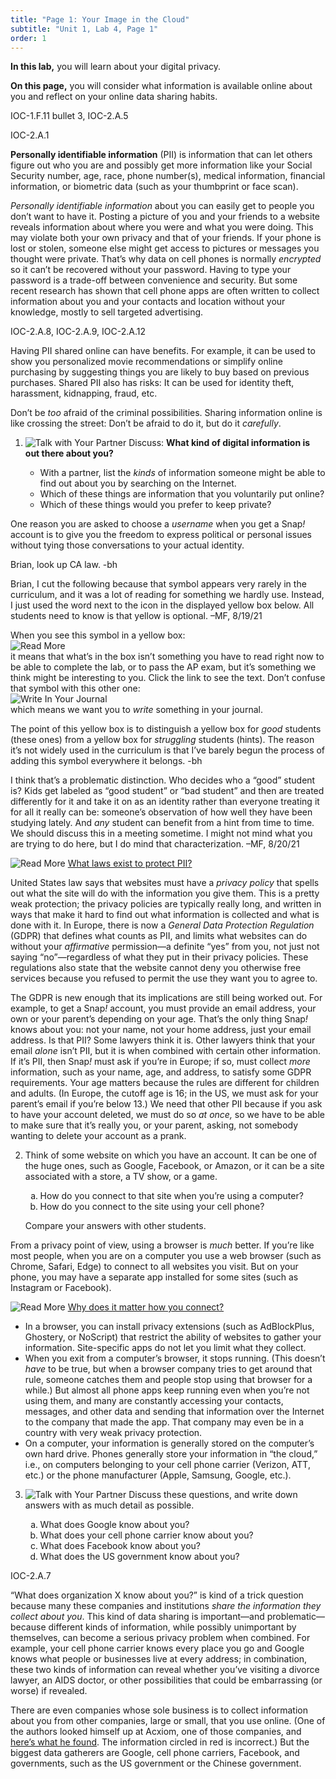 ```yaml
---
title: "Page 1: Your Image in the Cloud"
subtitle: "Unit 1, Lab 4, Page 1"
order: 1
---
```


::: learn
<p><strong>In this lab,</strong> you will learn about your digital privacy.</p>

<p><strong>On this page,</strong> you will consider what information is available online about you and reflect on your online data sharing habits.</p>
:::

::: comment
IOC-1.F.11 bullet 3, IOC-2.A.5
:::

::: vocabBig
::: comment
IOC-2.A.1
:::

<p><strong>Personally identifiable information</strong> (PII) is information that can let others figure out who you are and possibly get more information like your Social Security number, age, race, phone number(s), medical information, financial information, or biometric data (such as your thumbprint or face scan).</p>
:::

<p><em>Personally identifiable information</em> about you can easily get to people you don't want to have it. Posting a picture of you and your friends to a website reveals information about where you were and what you were doing. This may violate both your own privacy and that of your friends. If your phone is lost or stolen, someone else might get access to pictures or messages you thought were private. That's why data on cell phones is normally <em>encrypted</em> so it can't be recovered without your password. Having to type your password is a trade-off between convenience and security. But some recent research has shown that cell phone apps are often written to collect information about you and your contacts and location without your knowledge, mostly to sell targeted advertising.</p>

::: comment
IOC-2.A.8, IOC-2.A.9, IOC-2.A.12
:::

<p>Having PII shared online can have benefits. For example, it can be used to show you personalized movie recommendations or simplify online purchasing by suggesting things you are likely to buy based on previous purchases. Shared PII also has risks: It can be used for identity theft, harassment, kidnapping, fraud, etc.</p>

::: endnote
Don't be <em>too</em> afraid of the criminal possibilities. Sharing information online is like crossing the street: Don't be afraid to do it, but do it <em>carefully</em>.
:::

::: {#first .forYouToDo}
<ol>

<li>

<img src="/img/icons/talk-with-your-partner.png" title="Talk with Your Partner" alt="Talk with Your Partner" class="inline"/> Discuss: <strong>What kind of digital information is out there about you?</strong>

<ul>

<li>With a partner, list the <em>kinds</em> of information someone might be able to find out about you by searching on the Internet.</li>

<li>Which of these things are information that you voluntarily put online?</li>

<li>Which of these things would you prefer to keep private?</li>

</ul>

</li>

</ol>
:::

<p>One reason you are asked to choose a <em>username</em> when you get a Snap<em>!</em> account is to give you the freedom to express political or personal issues without tying those conversations to your actual identity.</p>

::: todo
Brian, look up CA law. -bh
:::

::: todo
<p>Brian, I cut the following because that symbol appears very rarely in the curriculum, and it was a lot of reading for something we hardly use. Instead, I just used the word next to the icon in the displayed yellow box below. All students need to know is that yellow is optional. --MF, 8/19/21</p>

::: endnote
When you see this symbol in a yellow box:<br /> <img src="/img/icons/read-more-mini.png" title="Read More" alt="Read More" class="inline"/><br /> it means that what's in the box isn't something you have to read right now to be able to complete the lab, or to pass the AP exam, but it's something we think might be interesting to you. Click the link to see the text. Don't confuse that symbol with this other one:<br /> <img src="/img/icons/write-in-journal-mini.png" title="Write In Your Journal" alt="Write In Your Journal" class="inline"/><br /> which means we want you to <em>write</em> something in your journal.
:::

The point of this yellow box is to distinguish a yellow box for <em>good</em> students (these ones) from a yellow box for <em>struggling</em> students (hints). The reason it's not widely used in the curriculum is that I've barely begun the process of adding this symbol everywhere it belongs. -bh

<p>I think that's a problematic distinction. Who decides who a "good" student is? Kids get labeled as "good student" or "bad student" and then are treated differently for it and take it on as an identity rather than everyone treating it for all it really can be: someone's observation of how well they have been studying lately. And <em>any</em> student can benefit from a hint from time to time. We should discuss this in a meeting sometime. I might not mind what you are trying to do here, but I do mind that characterization. --MF, 8/20/21</p>
:::

::: endnote
<img src="/img/icons/read-more.png" title="Read More" alt="Read More" class="inline"/> <a href="#hint-laws" data-bs-toggle="collapse" title="What laws exist to protect PII?">What laws exist to protect PII?</a>

::: {#hint-laws .collapse}
<p>United States law says that websites must have a <em>privacy policy</em> that spells out what the site will do with the information you give them. This is a pretty weak protection; the privacy policies are typically really long, and written in ways that make it hard to find out what information is collected and what is done with it. In Europe, there is now a <em>General Data Protection Regulation</em> (GDPR) that defines what counts as PII, and limits what websites can do without your <em>affirmative</em> permission---a definite "yes" from you, not just not saying "no"---regardless of what they put in their privacy policies. These regulations also state that the website cannot deny you otherwise free services because you refused to permit the use they want you to agree to.</p>

<p>The GDPR is new enough that its implications are still being worked out. For example, to get a Snap<em>!</em> account, you must provide an email address, your own or your parent's depending on your age. That's the only thing Snap<em>!</em> knows about you: not your name, not your home address, just your email address. Is that PII? Some lawyers think it is. Other lawyers think that your email <em>alone</em> isn't PII, but it is when combined with certain other information. If it's PII, then Snap<em>!</em> must ask if you're in Europe; if so, must collect <em>more</em> information, such as your name, age, and address, to satisfy some GDPR requirements. Your age matters because the rules are different for children and adults. (In Europe, the cutoff age is 16; in the US, we must ask for your parent's email if you're below 13.) We need that other PII because if you ask to have your account deleted, we must do so <em>at once,</em> so we have to be able to make sure that it's really you, or your parent, asking, not somebody wanting to delete your account as a prank.</p>
:::
:::

::: forYouToDo
<ol start="2">

<li>

Think of some website on which you have an account. It can be one of the huge ones, such as Google, Facebook, or Amazon, or it can be a site associated with a store, a TV show, or a game.

<ol type="a">

<li>How do you connect to that site when you're using a computer?</li>

<li>How do you connect to the site using your cell phone?</li>

</ol>

Compare your answers with other students.

</li>

</ol>
:::

<p>From a privacy point of view, using a browser is <em>much</em> better. If you're like most people, when you are on a computer you use a web browser (such as Chrome, Safari, Edge) to connect to all websites you visit. But on your phone, you may have a separate app installed for some sites (such as Instagram or Facebook).</p>

::: endnote
<img src="/img/icons/read-more-mini.png" title="Read More" alt="Read More" class="inline"/> <a href="#hint-safer" data-bs-toggle="collapse" title="Why does it matter how you connect?">Why does it matter how you connect?</a>

::: {#hint-safer .collapse}
<ul>

<li>In a browser, you can install privacy extensions (such as AdBlockPlus, Ghostery, or NoScript) that restrict the ability of websites to gather your information. Site-specific apps do not let you limit what they collect.</li>

<li>When you exit from a computer's browser, it stops running. (This doesn't <em>have</em> to be true, but when a browser company tries to get around that rule, someone catches them and people stop using that browser for a while.) But almost all phone apps keep running even when you're not using them, and many are constantly accessing your contacts, messages, and other data and sending that information over the Internet to the company that made the app. That company may even be in a country with very weak privacy protection.</li>

<li>On a computer, your information is generally stored on the computer's own hard drive. Phones generally store your information in "the cloud," i.e., on computers belonging to your cell phone carrier (Verizon, ATT, etc.) or the phone manufacturer (Apple, Samsung, Google, etc.).</li>

</ul>
:::
:::

::: forYouToDo
<ol start="3">

<li>

<img src="/img/icons/talk-with-your-partner-mini.png" title="Talk with Your Partner" alt="Talk with Your Partner" class="inline"/> Discuss these questions, and write down answers with as much detail as possible.

<ol type="a">

<li>What does Google know about you?</li>

<li>What does your cell phone carrier know about you?</li>

<li>What does Facebook know about you?</li>

<li>What does the US government know about you?</li>

</ol>

</li>

</ol>
:::

::: comment
IOC-2.A.7
:::

<p>"What does organization X know about you?" is kind of a trick question because many these companies and institutions <em>share the information they collect about you</em>. This kind of data sharing is important---and problematic---because different kinds of information, while possibly unimportant by themselves, can become a serious privacy problem when combined. For example, your cell phone carrier knows every place you go and Google knows what people or businesses live at every address; in combination, these two kinds of information can reveal whether you've visiting a divorce lawyer, an AIDS doctor, or other possibilities that could be embarrassing (or worse) if revealed.</p>

::: endnote
There are even companies whose sole business is to collect information about you from other companies, large or small, that you use online. (One of the authors looked himself up at Acxiom, one of those companies, and <a href="/img/2-complexity/brian-acxiom.pdf" target="_blank" title="Brian according to Acxiom"> here's what he found</a>. The information circled in red is incorrect.) But the biggest data gatherers are Google, cell phone carriers, Facebook, and governments, such as the US government or the Chinese government.
:::
